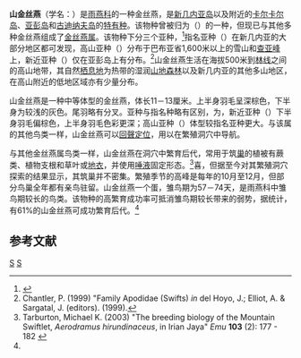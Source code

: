 {{Speciesbox 
| taxon = Aerodramus hirundinaceus
| status = LC | status_system = IUCN3.1
| status_ref = <ref name = "IUCN">{{IUCN|id=22686525 |title=''Aerodramus hirundinaceus'' |assessors=[[國際鳥盟|BirdLife International]] |version=2015.3 |year=2012 |accessdate=2015-09-08}}</ref>
| authority = {{link-en|欧文·施特雷泽曼|Erwin Stresemann|Stresemann}}, 1914
| synonyms = ''Collocalia hirundinacea''}}
{{Wikispecies| Aerodramus hirundinaceus}}
'''山金丝燕'''（学名：{{lang|la|''Aerodramus hirundinaceus''}}）是[[雨燕科|雨燕科]]的一种金丝燕，是[[新几内亚岛|新几内亚岛]]以及附近的[[卡爾卡爾島|卡尔卡尔岛]]、[[亞彭島|亚彭岛]]和[[古迪納夫島|古迪纳夫岛]]的[[特有种|特有种]]。该物种曾被归为{{link-en|侏金丝燕属|Collocalia}}（{{lang|la|''Collocalia''}}）的一种，但现已与其他多种金丝燕组成了[[金丝燕属|金丝燕属]]。该物种下分三个亚种，<ref name="ITIS">{{Cite web |url=http://www.itis.gov/servlet/SingleRpt/SingleRpt?search_topic=TSN&search_value=178017 |title=ITIS standard report page for ''Aerodramus'' |accessdate=2015-09-08 |archive-date=2016-04-11 |archive-url=https://web.archive.org/web/20160411221415/http://www.itis.gov/servlet/SingleRpt/SingleRpt?search_topic=TSN&search_value=178017 |dead-url=no }}</ref>指名亚种（{{lang|la|''A. h. hirundinacea''}}）在新几内亚的大部分地区都可发现，高山亚种（{{lang|la|''A. h. excelsus''}}）分布于巴布亚省1,600米以上的雪山和[[查亞峰|查亚峰]]上，新近亚种（{{lang|la|''A. h. baru''}}）仅在亚彭岛上有分布。<ref name="HBW">Chantler, P. (1999) "Family Apodidae (Swifts) ''in'' del Hoyo, J.; Elliot, A. & Sargatal, J. (editors). (1999).</ref>山金丝燕生活在海拔500米到[[林木線|林线]]之间的高山地带，其自然[[動物棲地|栖息地]]为热带的湿润[[山地生态学|山地森林]]以及新几内亚的其他多山地区，在高山附近的低地区域亦有少量分布。

山金丝燕是一种中等体型的金丝燕，体长11－13厘米。上半身羽毛呈深棕色，下半身为较浅的灰色。尾羽略有分叉。亚种与指名种略有区别，为，新近亚种（{{lang|la|''A. h. baru''}}）下半身羽毛偏棕色，上半身羽毛色彩更深；高山亚种（{{lang|la|''A. h. excelsus''}}）体型较指名亚种更大。与该属的其他鸟类一样，山金丝燕可以[[回聲定位|回聲定位]]，用以在繁殖洞穴中导航。

与其他金丝燕属鸟类一样，山金丝燕在洞穴中繁育后代，常用于筑[[巢|巢]]的植被有蕨类、植物支根和草叶或[[地衣|地衣]]，并使用[[唾液|唾液]]固定形态。<ref name="Emu">Tarburton, Michael K. (2003) "The breeding biology of the Mountain Swiftlet, ''Aerodramus hirundinaceus'', in Irian Jaya" ''Emu'' '''103''' (2): 177 - 182 {{Doi|10.1071/MU00081}}</ref>喜{{link-en|鸟群|bird colony|群居}}，但据至今对其繁殖洞穴探索的结果显示，其筑巢并不密集。繁殖季节的高峰是每年的10月至12月，但部分鸟巢全年都有亲鸟驻留。山金丝燕{{link-en|禽窝卵数|avian clutch size|每窝}}一个蛋，雏鸟期为57－74天，是雨燕科中雏鸟期较长的鸟类。该物种的高繁育成功率可抵消雏鸟期较长带来的弱势，据统计，有61%的山金丝燕可成功繁育后代。<ref name="Emu"/>

== 参考文献 ==
{{Reflist|2}}
{{Taxonbar|from=Q27361}}

[[Category:无危物种|S]]
[[Category:金丝燕属|S]]